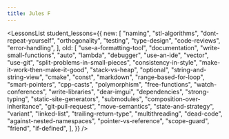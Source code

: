 ---
title: Jules F
---

<LessonsList
  student_lessons={{
    new: [
      "naming",
      "stl-algorithms",
      "dont-repeat-yourself",
      "orthogonality",
      "testing",
      "type-design",
      "code-reviews",
      "error-handling",
    ],
    old: [
      "use-a-formatting-tool",
      "documentation",
      "write-small-functions",
      "auto",
      "lambda",
      "debugger",
      "use-an-ide",
      "vector",
      "use-git",
      "split-problems-in-small-pieces",
      "consistency-in-style",
      "make-it-work-then-make-it-good",
      "stack-vs-heap",
      "optional",
      "string-and-string-view",
      "cmake",
      "const",
      "markdown",
      "range-based-for-loop",
      "smart-pointers",
      "cpp-casts",
      "polymorphism",
      "free-functions",
      "watch-conferences",
      "write-libraries",
      "dear-imgui",
      "dependencies",
      "strong-typing",
      "static-site-generators",
      "submodules",
      "composition-over-inheritance",
      "git-pull-request",
      "move-semantics",
      "state-and-strategy",
      "variant",
      "linked-list",
      "trailing-return-type",
      "multithreading",
      "dead-code",
      "against-nested-namespaces",
      "pointer-vs-reference",
      "scope-guard",
      "friend",
      "if-defined",
    ],
  }}
/>
